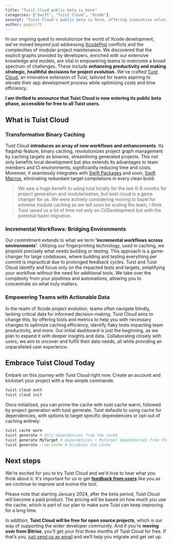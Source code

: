 ```yaml
---
title: "Tuist Cloud public beta is here"
categories: ["Swift", "Tuist Cloud", "Xcode"]
excerpt: "Tuist Cloud's public beta is here, offering innovative solutions for Xcode projects. Free for open-source, with exciting plans post-beta in 2024."
author: pepicrft
---
```


In our ongoing quest to revolutionize the world of Xcode development, we've moved beyond just addressing [XcodeProj](https://github.com/tuist/xcodeproj) conflicts and the complexities of modular project maintenance. We discovered that the explicit graphs provided by developers, enriched with our extensive knowledge and models, are vital in empowering teams to overcome a broad spectrum of challenges. These include **enhancing productivity and making strategic, healthful decisions for project evolution.** We've crafted [Tuist Cloud](https://tuist.io/cloud), an innovative extension of Tuist, tailored for teams aspiring to elevate their app development process while optimizing costs and time efficiency. 

**I am thrilled to announce that Tuist Cloud is now entering its public beta phase, accessible for free to all Tuist users.**

## What is Tuist Cloud

### Transformative Binary Caching

Tuist Cloud **introduces an array of new workflows and enhancements**. Its flagship feature, binary caching, revolutionizes project graph management by caching targets as binaries, streamlining generated projects. This not only benefits local development but also extends its advantages to team members and CI environments, significantly reducing time and costs. Moreover, it seamlessly integrates with [Swift Packages](https://developer.apple.com/documentation/xcode/swift-packages) and soon, [Swift Macros](https://docs.swift.org/swift-book/documentation/the-swift-programming-language/macros/), eliminating redundant target compilations in every clean build.

> We saw a huge benefit to using tuist locally for the last 6-8 months for project generation and modularisation, but tuist cloud is a game changer for us. We were actively considering moving to bazel for extreme module caching as we will soon be scaling the team, I think Tuist saved us a lot of time not only on CI/Development but with the potential bazel migration.

### Incremental Workflows: Bridging Environments

Our commitment extends to what we term **'incremental workflows across environments'**. Utilizing our fingerprinting technology, used in caching, we pinpoint precisely what needs building or testing. This approach is a game-changer for large codebases, where building and testing everything per commit is impractical due to prolonged feedback cycles. Tuist and Tuist Cloud identify and focus only on the impacted tests and targets, simplifying your workflow without the need for additional tools. We take over the complexity from your pipelines and automations, allowing you to concentrate on what truly matters.

### Empowering Teams with Actionable Data

In the realm of Xcode project evolution, teams often navigate blindly, lacking critical data for informed decision-making. Tuist Cloud aims to change this, by offering tools and metrics to help you with necessary changes to optimize caching efficiency, identify flaky tests impacting team productivity, and more. Our initial dashboard is just the beginning, as we plan to expand it with deeper insights and data. Collaborating closely with users, we aim to uncover and fulfill their data needs, all while providing an unparalleled user experience.

## Embrace Tuist Cloud Today

Embark on this journey with Tuist Cloud right now. Create an account and kickstart your project with a few simple commands:

```bash
tuist cloud auth
tuist cloud init
```

Once initialized, you can prime the cache with tuist cache warm, followed by project generation with tuist generate. Tuist defaults to using cache for dependencies, with options to target specific dependencies or opt-out of caching entirely:


```bash
tuist cache warm
tuist generate # Only dependencies from the cache
tuist generate MyTarget # Dependencies + MyTarget dependencies from the cache
tuist generate --no-cache # Disables the cache
```

## Next steps

We're excited for you to try Tuist Cloud and we'd love to hear what you think about it. It's important for us to get [**feedback from users**](mailto:cloud@tuist.io) like you as we continue to improve and evolve the tool.

Please note that starting January 2024, after the beta period, Tuist Cloud will become a paid product. The pricing will be based on how much you use the cache, which is part of our plan to make sure Tuist can keep improving for a long time.

In addition, **Tuist Cloud will be free for open source projects**, which is our way of supporting the wider developer community. And if you’re **moving over from Bitrise**, you’ll get your first three months of Tuist Cloud for free. If that’s you, [just send us an email](mailto:cloud@tuist.io) and we’ll help you migrate and get set up.